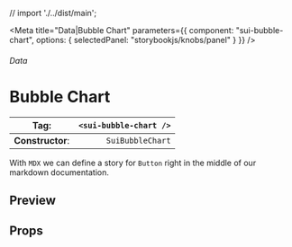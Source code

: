 
// import './../dist/main';

<Meta
	title="Data|Bubble Chart"
	parameters={{
		component: "sui-bubble-chart",
		options: { selectedPanel: "storybookjs/knobs/panel" }
	}}
/>

###### Data

# Bubble Chart

| **Tag**:         | `<sui-bubble-chart />` |
| ---------------- | ---------------------: |
| **Constructor**: |       `SuiBubbleChart` |

With `MDX` we can define a story for `Button` right in the middle of our
markdown documentation.

## Preview

## Props
